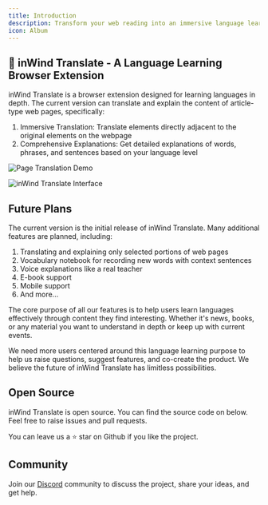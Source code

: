 ```yaml
---
title: Introduction
description: Transform your web reading into an immersive language learning experience with inWind Translate
icon: Album
---
```


## 🐸 inWind Translate - A Language Learning Browser Extension

inWind Translate is a browser extension designed for learning languages in depth. The current version can translate and explain the content of article-type web pages, specifically:

1. Immersive Translation: Translate elements directly adjacent to the original elements on the webpage
2. Comprehensive Explanations: Get detailed explanations of words, phrases, and sentences based on your language level

![Page Translation Demo](/tutorial/get-started/page-translation-demo.gif)

![inWind Translate Interface](/tutorial/get-started/interface.png)

## Future Plans

The current version is the initial release of inWind Translate. Many additional features are planned, including:

1. Translating and explaining only selected portions of web pages
2. Vocabulary notebook for recording new words with context sentences
3. Voice explanations like a real teacher
4. E-book support
5. Mobile support
6. And more...

The core purpose of all our features is to help users learn languages effectively through content they find interesting. Whether it's news, books, or any material you want to understand in depth or keep up with current events.

We need more users centered around this language learning purpose to help us raise questions, suggest features, and co-create the product. We believe the future of inWind Translate has limitless possibilities.

## Open Source

inWind Translate is open source. You can find the source code on below. Feel free to raise issues and pull requests.

<GithubInfo owner="mengxi-ream" repo="read-frog" />

You can leave us a ⭐ star on Github if you like the project.

## Community

Join our [Discord](https://discord.gg/ej45e3PezJ) community to discuss the project, share your ideas, and get help.
